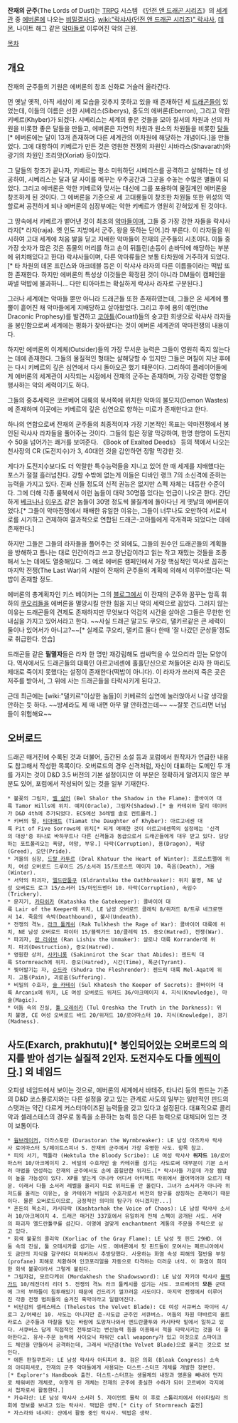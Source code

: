 '''잔재의 군주'''(The Lords of Dust)는 [[TRPG]] 시스템 《[[던전 앤 드래곤 시리즈]]》의 [[세계관]] 중 [[에버론]]에 나오는 [[비밀결사]]다. [[wiki:"락샤사(던전 앤 드래곤 시리즈)" 락샤사]], [[데몬]], 나이트 해그 같은 [[악마]]들로 이루어진 악의 근원.

[[목차]]
== 개요 ==
잔재의 군주들의 기원은 에버론의 창조 신화로 거슬러 올라간다.

먼 옛날 옛적, 아직 세상이 제 모습을 갖추지 못하고 있을 때 존재하던 세 [[드래곤]]들이 있었는데, 이들의 이름은 선한 시베리스(Siberys), 중도의 에버론(Eberron), 그리고 악한 키베르(Khyber)가 되겠다. 시베리스는 세계의 좋은 것들을 모아 질서의 차원과 선의 차원을 비롯한 좋은 달들을 만들고, 에버론은 자연의 차원과 원소의 차원들을 비롯한 [[달]]들[* 에버론에는 달이 13개 존재하며 다른 세계관의 이차원에 해당하는 개념이다.]을 만들었다. 그에 대항하여 키베르가 만든 것은 영원한 전쟁의 차원인 샤바라스(Shavarath)와 광기의 차원인 조리앗(Xoriat) 등이었다. 

그 달들의 창조가 끝나자, 키베르는 평소 미워하던 시베리스를 공격하고 살해하는 데 성공하여, 시베리스는 달과 달 사이를 메꾸는 우주공간과 그곳을 수놓는 수많은 별들이 되었다. 그리고 에버론은 악한 키베르와 맞서는 대신에 그를 포용하여 물질계인 에버론을 창조하게 된 것이다. 그 에버론을 기준으로 세 고대룡들이 창조한 차원들 또한 위성의 역할로써 공전하게 되나 에버론의 심장부에는 악한 키베르가 영원히 갇혀있게 된 것이다.

그 땅속에서 키베르가 뱉어낸 것이 최초의 [[악마]]들이며, 그들 중 가장 강한 자들을 락샤사 라자[* 라자(raja). 옛 인도 지방에서 군주, 왕을 뜻하는 단어.]라 부른다. 이 라자들을 위시하여 고대 세계에 처음 발을 딛고 지배한 악마들이 잔재의 군주들의 시초이다. 이들 중 가장 숫자가 많은 것은 동물의 머리를 하고 손이 뒤틀린(손등이 손바닥에 해당하는 부분에 위치해있다고 한다) 락샤사들이며, 다른 악마류들은 보통 타차원에 거주하게 되었다.[* 타 차원의 데몬 프린스와 아크데블 등은 이 락샤사 라자의 다른 이름들이라는 떡밥 또한 존재한다. 하지만 에버론의 특성상 이것들은 확정된 것이 아니라 DM들이 캠페인을 짜낼 떡밥에 불과하니... 다만 티아마트는 확실하게 락샤사 라자로 구분된다.]

그러나 세계에는 악마들 뿐만 아니라 드래곤들 또한 존재하였는데, 그들은 온 세계에 뿔뿔이 흩어진 채 악마들에게 지배당하고 살아왔었다. 그리고 후에 용의 예언(the Draconic Prophesy)를 발견하고 [[코아틀]](Couatl)들의 숭고한 희생으로 락샤사 라자들을 봉인함으로써 세계에는 평화가 찾아왔다는 것이 에버론 세계관의 악마전쟁의 내용이다.

하지만 에버론의 이계체(Outsider)들의 가장 무서운 능력은 그들이 영원히 죽지 않는다는 데에 존재한다. 그들의 물질적인 형태는 살해당할 수 있지만 그들은 며칠이 지난 후에는 다시 키베르의 깊은 심연에서 다시 돌아오곤 했기 때문이다. 그리하여 플레이어들에게 에버론의 세계관이 시작되는 시점에서 잔재의 군주는 존재하며, 가장 강력한 영향을 행사하는 악의 세력이기도 하다.

그들의 중추세력은 코르베어 대륙의 북서쪽에 위치한 악마의 불모지(Demon Wastes)에 존재하며 이곳에는 키베르의 깊은 심연으로 향하는 미로가 존재한다고 한다.

하나의 연합으로써 잔재의 군주들의 최종적이자 가장 기본적인 목표는 악마전쟁에서 봉인된 락샤사 라자들을 풀어주는 것이다. 그들의 힘은 정말 막강하여, 한명 한명이 도전지수 50을 넘어가는 쾌거를 보여준다. 《Book of Exalted Deeds》 등의 책에서 나오는 천사장의 CR (도전지수)가 3, 40대인 것을 감안하면 정말 막강한 것. 

게다가 도전지수보다도 더 악랄한 특수능력들을 지니고 있어 한 때 세계를 지배했다는 포스가 절절 흘러넘친다. 강할 수밖에 없는게 이들은 디바인 랭크 7의 소신격에 준하는 능력을 가지고 있다. 진짜 신들 정도의 신적 권능은 없지만 스펙 자체는 대등한 수준이다. 그에 더해 각종 룰북에서 이런 놈들이 대략 30명쯤 있다는 언급이 나오곤 한다. 간단하게 [[베크나]]나 [[이우즈]] 같은 놈들이 30명 정도씩 물질계에 돌아다닌 게 옛날의 에버론이었다.[* 그들이 악마전쟁에서 패배한 유일한 이유는, 그들이 너무나도 오만하여 서로서로를 시기하고 견제하여 결과적으로 연합된 드래곤-코아틀에게 각개격파 되었다는 데에 존재한다.]

하지만 그들은 그들의 라자들을 풀어주는 것 외에도, 그들의 원수인 드래곤들의 계획들을 방해하고 틈나는 대로 인간이라고 쓰고 장난감이라고 읽는 작고 재밌는 것들을 조종해서 노는 데에도 열중해있다. 그 예로 에버론 캠페인에서 가장 핵심적인 역사로 꼽히는 마지막 전쟁(The Last War)의 시발이 잔재의 군주들의 계획에 의해서 이루어졌다는 떡밥이 존재할 정도.

에버론의 총계획자인 키스 베이커는 그의 [[블로그]]에서 이 잔재의 군주와 꿈꾸는 암흑 휘하의 [[쿠오리]]들을 에버론을 멸망시킬 만한 힘을 지닌 악의 세력으로 꼽았다. 그러지 않는 이유는 드래곤들의 견제도 존재하지만 무엇보다 억겁의 시간을 살아온 그들은 무한한 인내심을 가지고 있어서라고 한다. ~~사실 드래곤 말고도 쿠오리, 댈키르같은 큰 세력이 둘이나 있어서가 아니고?~~[* 실제로 쿠오리, 댈키르 둘다 한때 '잘 나갔던 군상들'정도로 취급한다. 안습]

드래곤들 같은 '''필멸자'''들은 라자 한 명만 재강림해도 쌈싸먹을 수 있으리라 믿는 모양이다. 역사에서도 드래곤들의 대륙인 아르고네센에 홀홀단신으로 쳐들어온 라자 한 마리도 제대로 죽이지 못했다는 설정이 존재한다(떡밥이 아니다). 이 라자가 쓰러져 죽은 곳은 저주를 받아서, 그 위에 사는 드래곤들을 타락시키게 된다고.

근데 최근에는 [wiki:"댈키르"이상한 놈들]이 키베르의 심연에 눌러앉아서 나갈 생각을 안하는 듯 하다. ~~방세라도 제 때 내면 아무 말 안하겠는데~~ ~~잘못 건드리면 너님들이 위험해요~~

== 오버로드 ==
드래곤 매거진에 수록된 것과 더불어, 출간된 소설 등과 포럼에서 원작자가 언급한 내용도 참고해서 작성한 목록이다. 오버로드의 경우 신격처럼, 자신이 대표하는 도메인 두 개를 가지는 것이 D&D 3.5 버전의 기본 설정이지만 이 부분은 정확하게 알려지지 않은 부분도 있어, 포럼에서 작성되어 있는 것을 일부 기재한다.

 * 불꽃의 그림자, [[벨 샬러]] (Bel Shalor the Shadow in the Flame): 콜바이어 대륙 Tamor Hills에 위치. 예지(Oracle), 그림자(Shadow).[* 슐 카테쉬와 달리 데이터가 D&D 4th에 추가되었다. ECS에선 34레벨 솔로 컨트롤러.]
 * 키버의 딸, [[티아매트]] (Tiamat the Daughter of Khyber): 아르고네센 대륙 Pit of Five Sorrows에 위치[* 되게 애매한 것이 아르고네센쪽의 설정에는 '신격의 대상'중 하나로 바하무트나 다른 신격들과 동급으로서 드래곤들에게 대우 받고 있다. 담당하는 포트폴리오는 욕망, 야망, 부유.] 타락(Corruption), 용(Dragon), 욕망(Greed), 오만(Pride).
 * 겨울의 심장, [[드랄 카투르]] (Dral Khatuur the Heart of Winter): 프로스트펠에 위치, 여성 오버로드 드루이드 25/소서러 15/프로스트 메이지 10. 죽음(Death), 겨울(Winter).
 * 서약의 파괴자, [[엘드란툴쿠]] (Eldrantulku the Oathbreaker): 위치 불명, NE 남성 오버로드 로그 15/소서러 15/마인드벤더 10. 타락(Corruption), 속임수(Trickery).
 * 문지기, [[카타쉬카]] (Katashka the Gatekeeper): 콜바이어 대륙 Lair of the Keeper에 위치, LE 남성 오버로드 클레릭 8/위저드 8/트루 네크로맨서 14. 죽음의 속박(Deathbound), 불사(Undeath).
 * 전쟁의 격노, [[라크 툴케쉬]] (Rak Tulkhesh the Rage of War): 콜바이어 대륙에 위치, NE 남성 오버로드 파이터 15/블랙가드 10/클레릭 15. 증오(Hatred), 전쟁(War).
 * 파괴자, [[란 리쉬브]] (Ran Lishiv the Unmaker): 살로나 대륙 Korrander에 위치. 파괴(Destruction), 증오(Hatred).
 * 영원한 상처, [[사키니롯]] (Sakinnirot the Scar that Abides): 젠드릭 대륙 Stormreach에 위치. 증오(Hatred), 시간(Time), 폭군(Tyrant).
 * 찢어발기는 자, [[슈드라]] (Shudra the Fleshrender): 젠드릭 대륙 Mel-Aqat에 위치. 고통(Pain), 괴로움(Suffering).
 * 비밀의 수호자, [[술 카테쉬]] (Sul Khatesh the Keeper of Secrets): 콜바이어 대륙 Arcanix에 위치, LE 여성 오버로드 위저드 36/아크메이지 4. 지식(Knowledge), 마술(Magic).
 * 어둠 속의 진실, [[툴 오레쉬카]] (Tul Oreshka the Truth in the Darkness): 위치 불명, CE 여성 오버로드 바드 20/위저드 10/로어마스터 10. 지식(Knowledge), 광기(Madness).

== 사도(Exarch, prakhutu)[* 봉인되어있는 오버로드의 의지를 받아 섬기는 실질적 2인자. 도전지수도 다들 [[에픽]]이다.] 외 네임드 ==
오피셜 네임드에서 보이는 것으로, 에버론의 세계에서 바테주, 타나리 등의 핀드는 기존의 D&D 코스몰로지와는 다른 설정을 갖고 있는 관계로 사도의 일부는 일반적인 핀드의 스탯과는 약간 다르게 커스터마이즈된 능력들을 갖고 있다고 설정된다. 대표적으로 콜리악과 셀레스테스의 경우로 동족을 소환하는 능력 등은 다른 능력으로 대체되어 있는 것이 보통이다.

 * [[웜브레이커]], 더라스토란 (Durastoran the Wyrmbreaker): LE 남성 아즈카샤 락샤사 로어마스터 5/페이트스피너 5. 잔재의 군주에서 가장 유명한 사도. 항목 참고.
 * 피의 서기, 헥툴라 (Hektula the Bloody Scribe): LE 여성 락샤사 '''위자드''' 10/로어마스터 10/아크메이지 2. 비밀의 수호자인 술 카테쉬를 섬기는 사도로써 대부분이 기본 소서러 마법을 연성하는 잔재의 군주에서도 손에 꼽힐만한 위자드.[* 락샤사들 가운데 가장 짬밥이 높을 가능성이 있다. XP를 쌓는게 아니라 어디서 아티팩트 따위에서 끌어먹어야 오르기 때문. 이래서 다들 소서러 레벨을 올리지 따로 위저드를 안 올린다. 그녀가 소서러가 아니라 위저드를 올리는 이유는, 술 카테쉬가 비밀의 수호자로서 비전의 탐구를 상징하는 존재이기 때문이다. 물론 오버로드이므로, 긍정적인 의미의 탐구가 아니겠지만...]
 * 혼돈의 목소리, 카시타락 (Kashtarhak the Voice of Chaos): LE 남성 락샤사 소서러 10/아크메이지 4. 드래곤 매거진 337호에서 유일하게 전체 스펙이 공개된 사도. 서약의 파괴자 엘드란툴쿠를 섬긴다. 이명에 걸맞게 enchantment 계통의 주문을 주력으로 삼고 있다.
 * 회색 불꽃의 콜리악 (Korliac of the Gray Flame): LE 남성 핏 핀드 29HD. 어둠 속의 진실, 툴 오테시카를 섬기는 사도. 에버론에서 핏 핀드들이 모여사는 페르니아에서도 금단의 지식을 갈구하다 미쳐버려서 추방당했다. 사용하는 화염 속성 피해의 절반을 부정(profane) 피해로 치환하며 인코포리얼을 자동으로 타격하는 더러운 녀석. 이 화염이 희미한 회색 불꽃이라서 그렇게 불린다.
 * 그림자검, 모르다케쉬 (Mordakhesh the Shadowsword): LE 남성 자키야 락샤사 [[블랙가드]] 10/레전더리 리더 5. 전쟁의 격노 라크 툴케시를 섬기는 사도. 코르베어의 '''모든''' 군대에 그의 부하들이 침투해있기 때문에 건드리기 껄끄러운 사도이다. 마지막 전쟁에서 이루어진 각종 전쟁 범죄들의 숨겨진 흑막이라고 일컬어진다.
 * 비단검의 셀레스테스 (Thelestes the Velvet Blade): CE 여성 서큐버스 파이터 4/로그 2/어쌔신 10. 사도는 아니지만 준-사도급 군주인 서큐버스. 어둠의 차원 마바르의 울트라로스 군주들과 마찰을 빚는 바람에 도망쳐나와서 엔드란쿨투와 카시타락 밑에서 일하고 있다. 서큐버스 답게 직접적인 전투보다는 변신능력 등을 이용해서 적을 타락시키는 것을 더 좋아한다고. 유사-주문 능력에 사이오닉 파워인 call weaponry가 있고 이것으로 스파이크드 체인을 만들어서 공격하는데, 그래서 비단검(the Velvet Blade)으로 불리는 것으로 보인다.
 * 에톤 판질쿠트라: LE 남성 락샤사 아티피셔 8. 검은 의회 (Bleak Congress) 소속의 아티피셔로, 잔재의 군주 악마들에게 사용되는 더스트-스터프 개체를 개발한 장본인.[* Explorer's Handbook 출전. 더스트-스터프는 생물체의 내장과 영혼을 빼내어 먼지로 채워버린 개체로, 이렇게 된 개체는 잔재의 군주에 충실한 수하가 되어 코르베어 각지에서 첩자로서 활동한다.]
 * 카슈라산: LE 남성 락샤사 소서러 5. 자이언트 몰락 이 후로 스톰리치에서 아쉬타칼라 의회에 정보를 보내고 있는 락샤사. 떡밥은 생략.[* City of Stormreach 출전]
 * 자스라와 네사타: 샨에서 활동 중인 락샤사. 떡밥은 생략.
